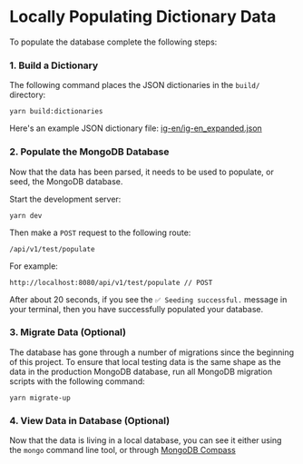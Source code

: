
# Locally Populating Dictionary Data
To populate the database complete the following steps:

### 1. Build a Dictionary

The following command places the JSON dictionaries in the `build/` directory:

```
yarn build:dictionaries
```

Here's an example JSON dictionary file: [ig-en/ig-en_expanded.json](https://github.com/nkowaokwu/igbo_api/blob/master/src/dictionaries/ig-en/ig-en_expanded.json)

### 2. Populate the MongoDB Database

Now that the data has been parsed, it needs to be used to populate, or seed, the MongoDB database.

Start the development server:

```
yarn dev
```

Then make a `POST` request to the following route:

```
/api/v1/test/populate
```

For example:

```
http://localhost:8080/api/v1/test/populate // POST
```

After about 20 seconds, if you see the `✅ Seeding successful.` message in your terminal, then you have successfully populated your database.

### 3. Migrate Data (Optional)

The database has gone through a number of migrations since the beginning of this project. To ensure that local testing data is the same
shape as the data in the production MongoDB database, run all MongoDB migration scripts with the following command:

```
yarn migrate-up
```

### 4. View Data in Database (Optional)

Now that the data is living in a local database, you can see it either using the `mongo` command line tool, or through [MongoDB Compass](https://www.mongodb.com/try/download/compass)